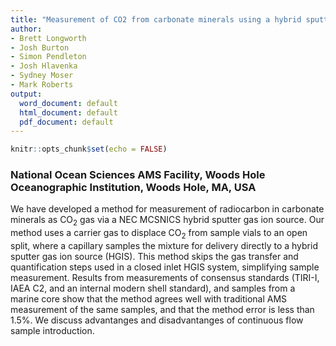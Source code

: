 ```yaml
---
title: "Measurement of CO2 from carbonate minerals using a hybrid sputter gas ion source with an open split interface"
author:
- Brett Longworth
- Josh Burton
- Simon Pendleton
- Josh Hlavenka
- Sydney Moser
- Mark Roberts
output:
  word_document: default
  html_document: default
  pdf_document: default
---
```


```r
knitr::opts_chunk$set(echo = FALSE)
```

### National Ocean Sciences AMS Facility, Woods Hole Oceanographic Institution, Woods Hole, MA, USA

We have developed a method for measurement of radiocarbon in carbonate minerals
as CO~2~ gas via a NEC MCSNICS hybrid sputter gas ion source. Our method uses a
carrier gas to displace CO~2~ from sample vials to an open split, where a
capillary samples the mixture for delivery directly to a hybrid sputter gas ion
source (HGIS).  This method skips the gas transfer and quantification steps
used in a closed inlet HGIS system, simplifying sample measurement. Results
from measurements of consensus standards (TIRI-I, IAEA C2, and an internal
modern shell standard), and samples from a marine core show that the method
agrees well with traditional AMS measurement of the same samples, and that the
method error is less than 1.5%. We discuss advantanges and disadvantanges of
continuous flow sample introduction. 
